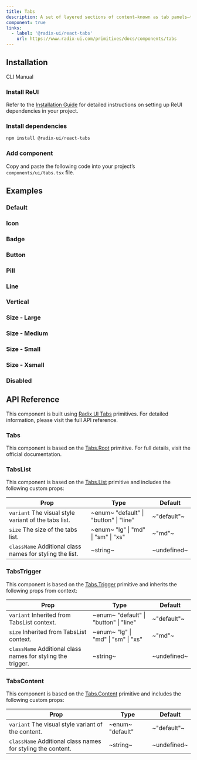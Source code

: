 ```yaml
---
title: Tabs
description: A set of layered sections of content—known as tab panels—that are displayed one at a time.
component: true
links:
  - label: '@radix-ui/react-tabs'
    url: https://www.radix-ui.com/primitives/docs/components/tabs
---
```


## Installation

<Tabs defaultValue="cli">

<TabsList>
  <TabsTrigger value="cli">CLI</TabsTrigger>
  <TabsTrigger value="manual">Manual</TabsTrigger>
</TabsList>

<TabsContent value="cli">
  <CliCommands name="tabs" />
</TabsContent>

<TabsContent value="manual">    
<Steps>

### Install ReUI

Refer to the [Installation Guide](/docs/installation) for detailed instructions on setting up ReUI dependencies in your project.

### Install dependencies

```bash
npm install @radix-ui/react-tabs
```

### Add component

Copy and paste the following code into your project’s `components/ui/tabs.tsx` file.

<ComponentPreview name="tabs" />

</Steps>

</TabsContent>

</Tabs>

## Examples

### Default

<ExamplePreview path="tabs/default" />

### Icon

<ExamplePreview path="tabs/icon" />

### Badge

<ExamplePreview path="tabs/badge" />

### Button

<ExamplePreview path="tabs/button" />

### Pill

<ExamplePreview path="tabs/pill" />

### Line

<ExamplePreview path="tabs/line" />

### Vertical

<ExamplePreview path="tabs/vertical" />

### Size - Large

<ExamplePreview path="tabs/size-lg" />

### Size - Medium

<ExamplePreview path="tabs/size-md" />

### Size - Small

<ExamplePreview path="tabs/size-sm" />

### Size - Xsmall

<ExamplePreview path="tabs/size-xs" />

### Disabled

<ExamplePreview path="tabs/disabled" />

## API Reference

This component is built using [Radix UI Tabs](https://www.radix-ui.com/primitives/docs/components/tabs) primitives. For detailed information, please visit the full API reference.

### Tabs

This component is based on the [Tabs.Root](https://www.radix-ui.com/primitives/docs/components/tabs#root) primitive. For full details, visit the official documentation.

### TabsList

This component is based on the [Tabs.List](https://www.radix-ui.com/primitives/docs/components/tabs#list) primitive and includes the following custom props:

| **Prop**                                                                            | **Type**                                                            | **Default** |
| ----------------------------------------------------------------------------------- | ------------------------------------------------------------------- | ----------- |
| `variant` <PopoverInfo>The visual style variant of the tabs list.</PopoverInfo>     | ~enum~ <PopoverInfo> "default" \| "button" \| "line" </PopoverInfo> | ~"default"~ |
| `size` <PopoverInfo>The size of the tabs list.</PopoverInfo>                        | ~enum~ <PopoverInfo> "lg" \| "md" \| "sm" \| "xs" </PopoverInfo>    | ~"md"~      |
| `className` <PopoverInfo>Additional class names for styling the list.</PopoverInfo> | ~string~                                                            | ~undefined~ |

### TabsTrigger

This component is based on the [Tabs.Trigger](https://www.radix-ui.com/primitives/docs/components/tabs#trigger) primitive and inherits the following props from context:

| **Prop**                                                                               | **Type**                                                            | **Default** |
| -------------------------------------------------------------------------------------- | ------------------------------------------------------------------- | ----------- |
| `variant` <PopoverInfo>Inherited from TabsList context.</PopoverInfo>                  | ~enum~ <PopoverInfo> "default" \| "button" \| "line" </PopoverInfo> | ~"default"~ |
| `size` <PopoverInfo>Inherited from TabsList context.</PopoverInfo>                     | ~enum~ <PopoverInfo> "lg" \| "md" \| "sm" \| "xs" </PopoverInfo>    | ~"md"~      |
| `className` <PopoverInfo>Additional class names for styling the trigger.</PopoverInfo> | ~string~                                                            | ~undefined~ |

### TabsContent

This component is based on the [Tabs.Content](https://www.radix-ui.com/primitives/docs/components/tabs#content) primitive and includes the following custom props:

| **Prop**                                                                               | **Type**                                      | **Default** |
| -------------------------------------------------------------------------------------- | --------------------------------------------- | ----------- |
| `variant` <PopoverInfo>The visual style variant of the content.</PopoverInfo>          | ~enum~ <PopoverInfo> "default" </PopoverInfo> | ~"default"~ |
| `className` <PopoverInfo>Additional class names for styling the content.</PopoverInfo> | ~string~                                      | ~undefined~ |
